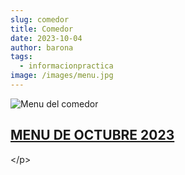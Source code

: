 ```yaml
---
slug: comedor
title: Comedor
date: 2023-10-04
author: barona
tags:
  - informacionpractica
image: /images/menu.jpg
---
```




<p style="text-align: center;">

![Menu del comedor](/images/menu.jpg "Menu mensual del comedor")

## [M﻿ENU DE OCTUBRE 2023](docs/MENU_OCTUBRE_2023.pdf)
<﻿/p>